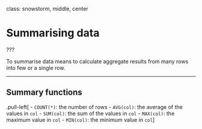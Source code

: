class: snowstorm, middle, center

# Summarising data

???

To summarise data means to calculate aggregate results from many rows into few or a single row.

---

## Summary functions

.pull-left[
- `COUNT(*)`: the number of rows
- `AVG(col)`: the average of the values in `col`
- `SUM(col)`: the sum of the values in `col`
- `MAX(col)`: the maximum value in `col`
- `MIN(col)`: the minimum value in `col`
]

